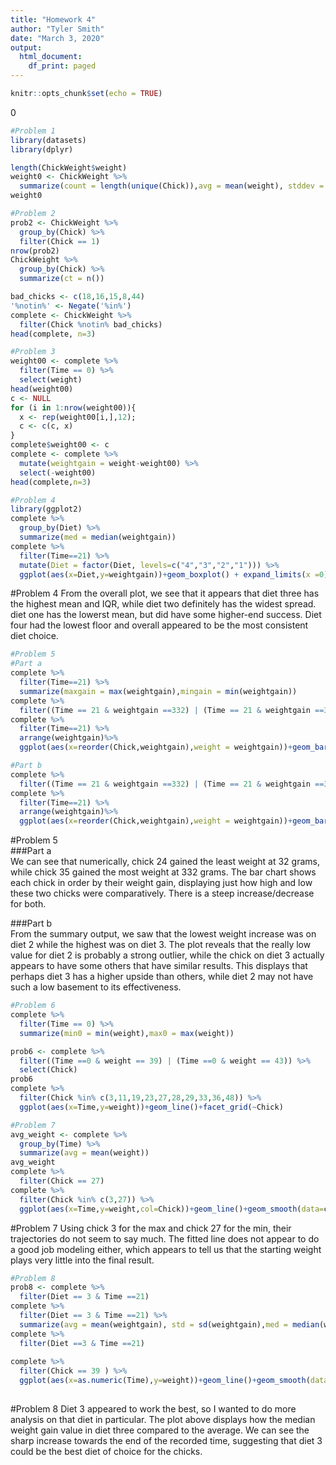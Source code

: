 ```yaml
---
title: "Homework 4"
author: "Tyler Smith"
date: "March 3, 2020"
output:
  html_document:
    df_print: paged
---
```


```r
knitr::opts_chunk$set(echo = TRUE)
```
0
```r
#Problem 1
library(datasets)
library(dplyr)

length(ChickWeight$weight)
weight0 <- ChickWeight %>%
  summarize(count = length(unique(Chick)),avg = mean(weight), stddev = sd(weight))
weight0
```

```r
#Problem 2
prob2 <- ChickWeight %>%
  group_by(Chick) %>%
  filter(Chick == 1)
nrow(prob2)
ChickWeight %>%
  group_by(Chick) %>%
  summarize(ct = n())

bad_chicks <- c(18,16,15,8,44)
'%notin%' <- Negate('%in%')
complete <- ChickWeight %>%
  filter(Chick %notin% bad_chicks)
head(complete, n=3)
```

```r
#Problem 3
weight00 <- complete %>%
  filter(Time == 0) %>%
  select(weight)
head(weight00)
c <- NULL
for (i in 1:nrow(weight00)){
  x <- rep(weight00[i,],12);
  c <- c(c, x)
}
complete$weight00 <- c
complete <- complete %>%
  mutate(weightgain = weight-weight00) %>%
  select(-weight00)
head(complete,n=3)
```

```r
#Problem 4
library(ggplot2)
complete %>%
  group_by(Diet) %>%
  summarize(med = median(weightgain))
complete %>%
  filter(Time==21) %>%
  mutate(Diet = factor(Diet, levels=c("4","3","2","1"))) %>%
  ggplot(aes(x=Diet,y=weightgain))+geom_boxplot() + expand_limits(x =0)
```
#Problem 4
From the overall plot, we see that it appears that diet three has the highest mean and IQR, while diet two definitely has the widest spread. diet one has the lowerst mean, but did have some higher-end success. Diet four had the lowest floor and overall appeared to be the most consistent diet choice.  
  
```r
#Problem 5
#Part a
complete %>%
  filter(Time==21) %>%
  summarize(maxgain = max(weightgain),mingain = min(weightgain))
complete %>%
  filter((Time == 21 & weightgain ==332) | (Time == 21 & weightgain ==32))
complete %>%
  filter(Time==21) %>%
  arrange(weightgain)%>%
  ggplot(aes(x=reorder(Chick,weightgain),weight = weightgain))+geom_bar()

#Part b
complete %>%
  filter((Time == 21 & weightgain ==332) | (Time == 21 & weightgain ==32)) 
complete %>%
  filter(Time==21) %>%
  arrange(weightgain)%>%
  ggplot(aes(x=reorder(Chick,weightgain),weight = weightgain))+geom_bar()+facet_grid(~Diet)
```
#Problem 5  
###Part a  
We can see that numerically, chick 24 gained the least weight at 32 grams, while chick 35 gained the most weight at 332 grams. The bar chart shows each chick in order by their weight gain, displaying just how high and low these two chicks were comparatively. There is a steep increase/decrease for both.
  
###Part b  
From the summary output, we saw that the lowest weight increase was on diet 2 while the highest was on diet 3. The plot reveals that the really low value for diet 2 is probably a strong outlier, while the chick on diet 3 actually appears to have some others that have similar results. This displays that perhaps diet 3 has a higher upside than others, while diet 2 may not have such a low basement to its effectiveness.  
  
```r
#Problem 6
complete %>%
  filter(Time == 0) %>%
  summarize(min0 = min(weight),max0 = max(weight))

prob6 <- complete %>%
  filter((Time ==0 & weight == 39) | (Time ==0 & weight == 43)) %>%
  select(Chick)
prob6
complete %>%
  filter(Chick %in% c(3,11,19,23,27,28,29,33,36,48)) %>%
  ggplot(aes(x=Time,y=weight))+geom_line()+facet_grid(~Chick)
```

```r
#Problem 7
avg_weight <- complete %>%
  group_by(Time) %>%
  summarize(avg = mean(weight))
avg_weight
complete %>%
  filter(Chick == 27)
complete %>%
  filter(Chick %in% c(3,27)) %>%
  ggplot(aes(x=Time,y=weight,col=Chick))+geom_line()+geom_smooth(data=complete,aes(x=Time,y=weight,colour="red"),method="lm")

```
#Problem 7
Using chick 3 for the max and chick 27 for the min, their trajectories do not seem to say much. The fitted line does not appear to do a good job modeling either, which appears to tell us that the starting weight plays very little into the final result.  
  
```r
#Problem 8
prob8 <- complete %>%
  filter(Diet == 3 & Time ==21)
complete %>%
  filter(Diet == 3 & Time ==21) %>%
  summarize(avg = mean(weightgain), std = sd(weightgain),med = median(weightgain))
complete %>%
  filter(Diet ==3 & Time ==21)
  
complete %>%
  filter(Chick == 39 ) %>%
  ggplot(aes(x=as.numeric(Time),y=weight))+geom_line()+geom_smooth(data=complete,aes(x=Time,y=weight,colour="red"),method="lm")
  
```
#Problem 8
Diet 3 appeared to work the best, so I wanted to do more analysis on that diet in particular. The plot above displays how the median weight gain value in diet three compared to the average. We can see the sharp increase towards the end of the recorded time, suggesting that diet 3 could be the best diet of choice for the chicks.
